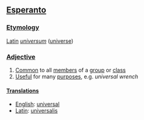 ==[[Esperanto]]==
===[[Etymology]]===
[[Latin]] ''[[universum]]'' ([[universe]])

===[[Adjective]]===

#[[Common]] to all [[member]]s of a [[group]] or [[class]]
#[[Useful]] for many [[purpose]]s, e.g. ''universal wrench''

====[[Translations]]====

*[[English]]: [[universal]]
*[[Latin]]: [[universalis]]